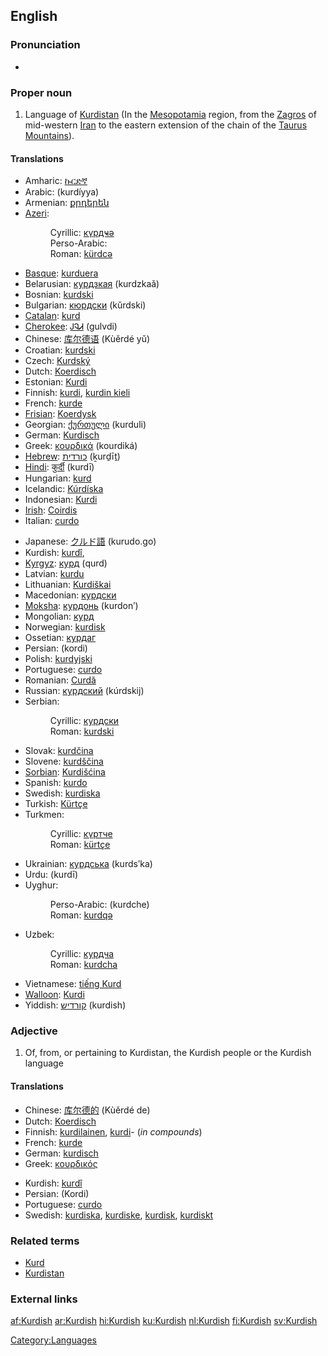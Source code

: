 {{interwiktionary|code=ku}}
==English==
{{wikipedia}}

===Pronunciation===
*{{audio|en-us-Kurdish.ogg|Audio (US)}}

===Proper noun===
{{en-proper noun}}

# Language of [[Kurdistan]] (In the [[Mesopotamia]] region, from the [[Zagros]] of mid-western [[Iran]] to the eastern extension of the chain of the [[Taurus Mountains]]).

====Translations====
{{trans-top|language of Kurdistan}}
*Amharic: [[ኩርድኛ]]
*Arabic: {{ARchar|[[كردية]]}} (kurdíyya) {{f}}
*Armenian: [[քրդերեն]]
*[[Azeri]]:
*:Cyrillic: [[күрдҹә]]
*:Perso-Arabic: {{FAchar|[[کوردجه]]}}
*:Roman: [[kürdcə]]
*[[Basque]]: [[kurduera]]
*Belarusian: [[курдзкая]] (kurdzkaǎ)
*Bosnian: [[kurdski]] {{m}}
*Bulgarian: [[кюрдски]] (kǔrdski)
*[[Catalan]]: [[kurd]]
*[[Cherokee]]: [[ᎫᎸᏗ]] (gulvdi)
*Chinese: [[库尔德语]] (Kùěrdé yǔ)
*Croatian: [[kurdski]] {{m}}
*Czech: [[Kurdský]]
*Dutch: [[Koerdisch]] {{n}}
*Estonian: [[Kurdi]]
*Finnish: [[kurdi#Finnish|kurdi]], [[kurdin kieli]]
*French: [[kurde]] {{m}}
*[[Frisian]]: [[Koerdysk]]
*Georgian: [[ქურთული]] (kurduli)
*German: [[Kurdisch]]
*Greek: [[κουρδικά]] (kourdiká)
*[[Hebrew]]: [[כורדית]] (ḵurḏīṯ)
*[[Hindi]]: [[कुर्दी]] (kurdī) {{f}}
*Hungarian: [[kurd]]
*Icelandic: [[Kúrdíska]]
*Indonesian: [[Kurdi]]
*[[Irish]]: [[Coirdis]]
*Italian: [[curdo]]
{{trans-mid}}
*Japanese: [[クルド語]] (kurudo.go)
*Kurdish: [[kurdî]], {{KUchar|[[کوردی]]}}
*[[Kyrgyz]]: [[курд]] (qurd)
*Latvian: [[kurdu]]
*Lithuanian: [[Kurdiškai]]
*Macedonian: [[курдски]] {{m}}
*[[Moksha]]: [[курдонь]] (kurdonʹ)
*Mongolian: [[курд]]
*Norwegian: [[kurdisk]]
*Ossetian: [[курдаг]]
*Persian: {{FAchar|[[کردی]]}} (kordi)
*Polish: [[kurdyjski]]
*Portuguese: [[curdo]] {{m}}
*Romanian: [[Curdă]]
*Russian: [[курдский]] (kúrdskij) {{m}}
*Serbian:
*:Cyrillic: [[курдски]] {{m}}
*:Roman: [[kurdski]] {{m}}
*Slovak: [[kurdčina]]
*Slovene: [[kurdščina]]
*[[Sorbian]]: [[Kurdišćina]]
*Spanish: [[kurdo]]
*Swedish: [[kurdiska]]
*Turkish: [[Kürtçe]]
*Turkmen:
*:Cyrillic: [[күртче]]
*:Roman: [[kürtçe]]
*Ukrainian: [[курдська]] (kurdsʹka)
*Urdu: {{URchar|[[کردی]]}} (kurdī) {{f}}
*Uyghur:
*:Perso-Arabic: {{FAchar|[[كۇردچە]]}} (kurdche)
*:Roman: [[kurdqə]]
*Uzbek:
*:Cyrillic: [[курдча]]
*:Roman: [[kurdcha]]
*Vietnamese: [[tiếng Kurd]]
*[[Walloon]]: [[Kurdi]]
*Yiddish: [[קורדיש]] (kurdish)
{{trans-bottom}}

===Adjective===
{{en-adj}}

# Of, from, or pertaining to Kurdistan, the Kurdish people or the Kurdish language

====Translations====
{{trans-top|of, from, or pertaining to Kurdistan, the Kurdish people or the Kurdish language}}
*Chinese: [[库尔德的]] (Kùěrdé de)
*Dutch: [[Koerdisch]]
*Finnish: [[kurdilainen]], [[kurdi#Finnish|kurdi]]- (''in compounds'')
*French: [[kurde]]
*German: [[kurdisch]]
*Greek: [[κουρδικός]]
{{trans-mid}}
*Kurdish: [[kurdî]]
*Persian: {{FAchar|[[کردی]]}} (Kordi)
*Portuguese: [[curdo]]
*Swedish: [[kurdiska]], [[kurdiske]], [[kurdisk]], [[kurdiskt]]
{{trans-bottom}}

===Related terms===
*[[Kurd]]
*[[Kurdistan]]

===External links===
{{ethnologue|code=ckb}}
{{ethnologue|code=kmr}}
{{ethnologue|code=sdh}}

[[Category:Languages]]

[[af:Kurdish]]
[[ar:Kurdish]]
[[hi:Kurdish]]
[[ku:Kurdish]]
[[nl:Kurdish]]
[[fi:Kurdish]]
[[sv:Kurdish]]